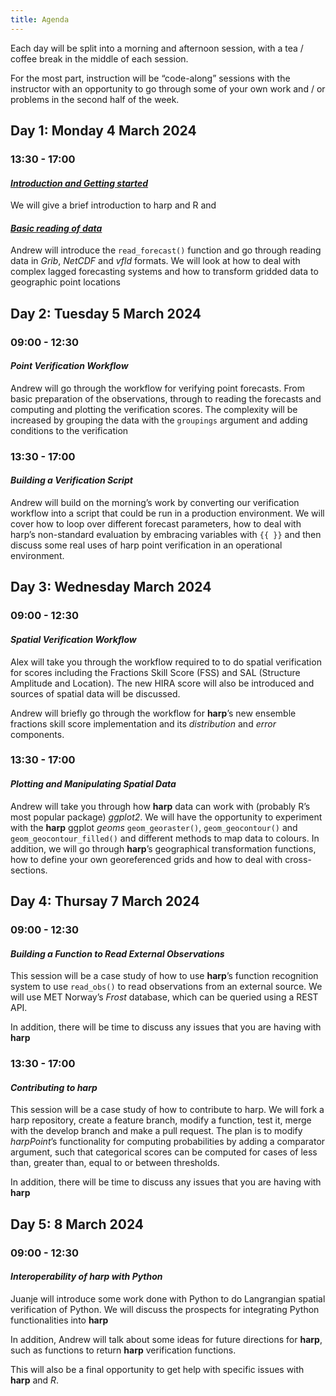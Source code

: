 ```yaml
---
title: Agenda
---
```

Each day will be split into a morning and afternoon session, with a tea / coffee 
break in the middle of each session. 

For the most part, instruction will be "code-along" sessions with the instructor
with an opportunity to go through some of your own work and / or problems in the 
second half of the week. 

## Day 1: Monday 4 March 2024
### 13:30 - 17:00 
#### [_Introduction and Getting started_](get-started.qmd)

We will give a brief introduction to harp and R and

#### [_Basic reading of data_](read-forecast.qmd)

Andrew will introduce the `read_forecast()` function and go through reading data 
in _Grib_, _NetCDF_ and _vfld_ formats. We will look at how to deal with complex 
lagged forecasting systems and how to transform gridded data to geographic 
point locations

## Day 2: Tuesday 5 March 2024
### 09:00 - 12:30
#### _Point Verification Workflow_

Andrew will go through the workflow for verifying point forecasts. From basic 
preparation of the observations, through to reading the forecasts and computing
and plotting the verification scores. The complexity will be increased by 
grouping the data with the `groupings` argument and adding conditions to the 
verification

### 13:30 - 17:00
#### _Building a Verification Script_

Andrew will build on the morning's work by converting our verification workflow 
into a script that could be run in a production environment. We will cover how 
to loop over different forecast parameters, how to deal with harp's non-standard 
evaluation by embracing variables with `{{ }}` and then discuss some real uses 
of harp point verification in an operational environment. 

## Day 3: Wednesday March 2024
### 09:00 - 12:30
#### _Spatial Verification Workflow_

Alex will take you through the workflow required to to do spatial verification 
for scores including the Fractions Skill Score (FSS) and SAL (Structure
Amplitude and Location). The new HIRA score will also be introduced and sources 
of spatial data will be discussed. 

Andrew will briefly go through the workflow for __harp__'s new ensemble 
fractions skill score implementation and its _distribution_ and _error_ 
components. 

### 13:30 - 17:00
#### _Plotting and Manipulating Spatial Data_

Andrew will take you through how __harp__ data can work with (probably R's most 
popular package) _ggplot2_. We will have the opportunity to experiment with the 
__harp__ ggplot _geoms_ `geom_georaster()`, `geom_geocontour()` and 
`geom_geocontour_filled()` and different methods to map data to colours. In 
addition, we will go through __harp__'s geographical transformation functions, 
how to define your own georeferenced grids and how to deal with cross-sections. 

## Day 4: Thursay 7 March 2024
### 09:00 - 12:30
#### _Building a Function to Read External Observations_

This session will be a case study of how to use __harp__'s function recognition
system to use `read_obs()` to read observations from an external source. We will 
use MET Norway's _Frost_ database, which can be queried using a REST API.  

In addition, there will be time to discuss any issues that you are having with 
__harp__

### 13:30 - 17:00
#### _Contributing to __harp___

This session will be a case study of how to contribute to harp. We will fork a 
harp repository, create a feature branch, modify a function, test it, merge 
with the develop branch and make a pull request. The plan is to modify 
_harpPoint_'s functionality for computing probabilities by adding a comparator 
argument, such that categorical scores can be computed for cases of less than, 
greater than, equal to or between thresholds. 

In addition, there will be time to discuss any issues that you are having with 
__harp__

## Day 5: 8 March 2024
### 09:00 - 12:30
#### _Interoperability of __harp__ with Python_

Juanje will introduce some work done with Python to do Langrangian spatial 
verification of Python. We will discuss the prospects for integrating Python 
functionalities into __harp__ 

In addition, Andrew will talk about some ideas for future directions for 
__harp__, such as functions to return __harp__ verification functions. 

This will also be a final opportunity to get help with specific issues with 
__harp__ and _R_. 
